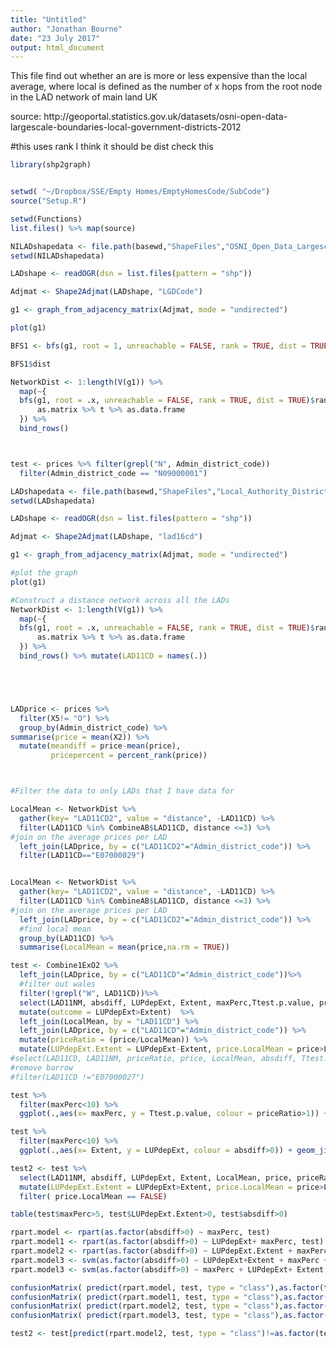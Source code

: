 ```yaml
---
title: "Untitled"
author: "Jonathan Bourne"
date: "23 July 2017"
output: html_document
---
```


This file find out whether an are is more or less expensive than the local average, where local is defined as the number of x hops from the root node in the LAD network of main land UK

source: http://geoportal.statistics.gov.uk/datasets/osni-open-data-largescale-boundaries-local-government-districts-2012


#this uses rank I think it should be dist check this

```r
library(shp2graph)


setwd( "~/Dropbox/SSE/Empty Homes/EmptyHomesCode/SubCode")
source("Setup.R")

setwd(Functions)
list.files() %>% map(source)


```

```r

NILADshapedata <- file.path(basewd,"ShapeFiles","OSNI_Open_Data_Largescale_Boundaries__Local_Government_Districts_2012")
setwd(NILADshapedata)

LADshape <- readOGR(dsn = list.files(pattern = "shp"))

Adjmat <- Shape2Adjmat(LADshape, "LGDCode")

g1 <- graph_from_adjacency_matrix(Adjmat, mode = "undirected")

plot(g1)

BFS1 <- bfs(g1, root = 1, unreachable = FALSE, rank = TRUE, dist = TRUE)

BFS1$dist

NetworkDist <- 1:length(V(g1)) %>% 
  map(~{
  bfs(g1, root = .x, unreachable = FALSE, rank = TRUE, dist = TRUE)$rank %>%
      as.matrix %>% t %>% as.data.frame
  }) %>% 
  bind_rows()



test <- prices %>% filter(grepl("N", Admin_district_code))
  filter(Admin_district_code == "N09000001")

```


```r



LADshapedata <- file.path(basewd,"ShapeFiles","Local_Authority_Districts_December_2016_Full_Extent_Boundaries_in_Great_Britain")
setwd(LADshapedata)

LADshape <- readOGR(dsn = list.files(pattern = "shp"))

Adjmat <- Shape2Adjmat(LADshape, "lad16cd")

g1 <- graph_from_adjacency_matrix(Adjmat, mode = "undirected")

#plot the graph
plot(g1)

#Construct a distance network across all the LADs
NetworkDist <- 1:length(V(g1)) %>% 
  map(~{
  bfs(g1, root = .x, unreachable = FALSE, rank = TRUE, dist = TRUE)$rank %>%
      as.matrix %>% t %>% as.data.frame
  }) %>% 
  bind_rows() %>% mutate(LAD11CD = names(.))





LADprice <- prices %>%
  filter(X5!= "O") %>%
  group_by(Admin_district_code) %>%
summarise(price = mean(X2)) %>%
  mutate(meandiff = price-mean(price),
         pricepercent = percent_rank(price))



#Filter the data to only LADs that I have data for

LocalMean <- NetworkDist %>% 
  gather(key= "LAD11CD2", value = "distance", -LAD11CD) %>%
  filter(LAD11CD %in% CombineAB$LAD11CD, distance <=3) %>%
#join on the average prices per LAD
  left_join(LADprice, by = c("LAD11CD2"="Admin_district_code")) %>%
  filter(LAD11CD=="E07000029")


LocalMean <- NetworkDist %>% 
  gather(key= "LAD11CD2", value = "distance", -LAD11CD) %>%
  filter(LAD11CD %in% CombineAB$LAD11CD, distance <=3) %>%
#join on the average prices per LAD
  left_join(LADprice, by = c("LAD11CD2"="Admin_district_code")) %>%
  #find local mean
  group_by(LAD11CD) %>%
  summarise(LocalMean = mean(price,na.rm = TRUE))

test <- Combine1ExO2 %>%
  left_join(LADprice, by = c("LAD11CD"="Admin_district_code"))%>%
  #filter out wales
  filter(!grepl("W", LAD11CD))%>%
  select(LAD11NM, absdiff, LUPdepExt, Extent, maxPerc,Ttest.p.value, pricepercent, LAD11CD) %>%
  mutate(outcome = LUPdepExt>Extent)  %>% 
  left_join(LocalMean, by = "LAD11CD") %>%
  left_join(LADprice, by = c("LAD11CD"="Admin_district_code")) %>%
  mutate(priceRatio = (price/LocalMean)) %>%
  mutate(LUPdepExt.Extent = LUPdepExt-Extent, price.LocalMean = price>LocalMean ) #%>%
#select(LAD11CD, LAD11NM, priceRatio, price, LocalMean, absdiff, Ttest.p.value, maxPerc, LUPdepExt)
#remove barrow
#filter(LAD11CD !="E07000027")

test %>%
  filter(maxPerc<10) %>%
  ggplot(.,aes(x= maxPerc, y = Ttest.p.value, colour = priceRatio>1)) + geom_jitter()

test %>%
  filter(maxPerc<10) %>%
  ggplot(.,aes(x= Extent, y = LUPdepExt, colour = absdiff>0)) + geom_jitter()

test2 <- test %>% 
  select(LAD11NM, absdiff, LUPdepExt, Extent, LocalMean, price, priceRatio, maxPerc) %>%
  mutate(LUPdepExt.Extent = LUPdepExt>Extent, price.LocalMean = price>LocalMean ) %>%
  filter( price.LocalMean == FALSE)

table(test$maxPerc>5, test$LUPdepExt.Extent>0, test$absdiff>0)

rpart.model <- rpart(as.factor(absdiff>0) ~ maxPerc, test)
rpart.model1 <- rpart(as.factor(absdiff>0) ~ LUPdepExt+ maxPerc, test)
rpart.model2 <- rpart(as.factor(absdiff>0) ~ LUPdepExt.Extent + maxPerc + priceRatio, test)
rpart.model3 <- svm(as.factor(absdiff>0) ~ LUPdepExt+Extent + maxPerc + priceRatio, test, type = "C", kernel = "radial")
rpart.model3 <- svm(as.factor(absdiff>0) ~ maxPerc + LUPdepExt+ Extent, test, type = "C", kernel = "radial")

confusionMatrix( predict(rpart.model, test, type = "class"),as.factor(test$absdiff>0))
confusionMatrix( predict(rpart.model1, test, type = "class"),as.factor(test$absdiff>0))
confusionMatrix( predict(rpart.model2, test, type = "class"),as.factor(test$absdiff>0))
confusionMatrix( predict(rpart.model3, test, type = "class"),as.factor(test$absdiff>0))

test2 <- test[predict(rpart.model2, test, type = "class")!=as.factor(test$absdiff>0),]



```

